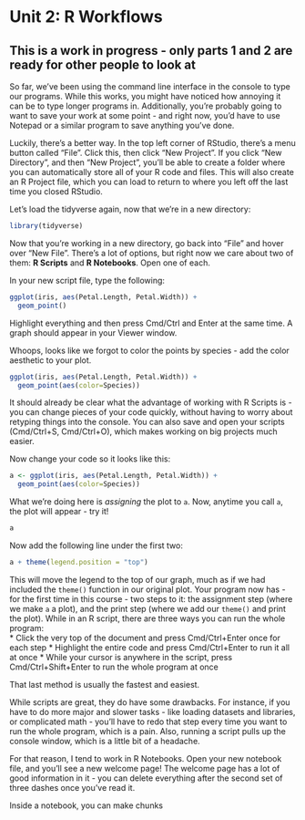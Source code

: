 # Unit 2: R Workflows
## This is a work in progress - only parts 1 and 2 are ready for other people to look at
So far, we've been using the command line interface in the console to type our programs. While this works, you might have noticed how annoying it can be to type longer programs in. Additionally, you're probably going to want to save your work at some point - and right now, you'd have to use Notepad or a similar program to save anything you've done.

Luckily, there's a better way. In the top left corner of RStudio, there's a menu button called "File". Click this, then click "New Project". If you click "New Directory", and then "New Project", you'll be able to create a folder where you can automatically store all of your R code and files. This will also create an R Project file, which you can load to return to where you left off the last time you closed RStudio.

Let's load the tidyverse again, now that we're in a new directory:
```r
library(tidyverse)
```

Now that you're working in a new directory, go back into "File" and hover over "New File". There's a lot of options, but right now we care about two of them: **R Scripts** and **R Notebooks**. Open one of each.

In your new script file, type the following:

```r
ggplot(iris, aes(Petal.Length, Petal.Width)) + 
  geom_point()
```

Highlight everything and then press Cmd/Ctrl and Enter at the same time. A graph should appear in your Viewer window.

Whoops, looks like we forgot to color the points by species - add the color aesthetic to your plot.

```r
ggplot(iris, aes(Petal.Length, Petal.Width)) + 
  geom_point(aes(color=Species))
```

It should already be clear what the advantage of working with R Scripts is - you can change pieces of your code quickly, without having to worry about retyping things into the console. You can also save and open your scripts (Cmd/Ctrl+S, Cmd/Ctrl+O), which makes working on big projects much easier.

Now change your code so it looks like this:
```r
a <- ggplot(iris, aes(Petal.Length, Petal.Width)) + 
  geom_point(aes(color=Species))
```

What we're doing here is _assigning_ the plot to ```a```. Now, anytime you call ```a```, the plot will appear - try it!

```r
a
```

Now add the following line under the first two:

```r
a + theme(legend.position = "top")
```

This will move the legend to the top of our graph, much as if we had included the ```theme()``` function in our original plot. Your program now has - for the first time in this course - two steps to it: the assignment step (where we make ```a``` a plot), and the print step (where we add our ```theme()``` and print the plot). While in an R script, there are three ways you can run the whole program:  
* Click the very top of the document and press Cmd/Ctrl+Enter once for each step
* Highlight the entire code and press Cmd/Ctrl+Enter to run it all at once
* While your cursor is anywhere in the script, press Cmd/Ctrl+Shift+Enter to run the whole program at once

That last method is usually the fastest and easiest. 

While scripts are great, they do have some drawbacks. For instance, if you have to do more major and slower tasks - like loading datasets and libraries, or complicated math - you'll have to redo that step every time you want to run the whole program, which is a pain. Also, running a script pulls up the console window, which is a little bit of a headache.

For that reason, I tend to work in R Notebooks. Open your new notebook file, and you'll see a new welcome page! The welcome page has a lot of good information in it - you can delete everything after the second set of three dashes once you've read it.

Inside a notebook, you can make chunks 